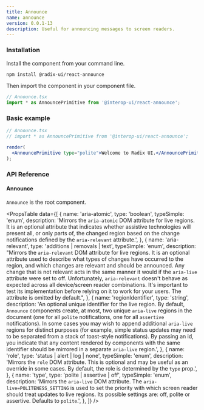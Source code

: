 ```yaml
---
title: Announce
name: announce
version: 0.0.1-13
description: Useful for announcing messages to screen readers.
---
```


### Installation

Install the component from your command line.

```bash
npm install @radix-ui/react-announce
```

Then import the component in your component file.

```jsx
// Announce.tsx
import * as AnnouncePrimitive from '@interop-ui/react-announce';
```

### Basic example

```jsx
// Announce.tsx
// import * as AnnouncePrimitive from '@interop-ui/react-announce';

render(
  <AnnouncePrimitive type="polite">Welcome to Radix UI.</AnnouncePrimitive>
);
```

### API Reference

#### Announce

`Announce` is the root component.

<PropsTable
  data={[
    {
      name: 'aria-atomic',
      type: 'boolean',
      typeSimple: 'enum',
      description:
        'Mirrors the `aria-atomic` DOM attribute for live regions. It is an optional attribute that indicates whether assistive technologies will present all, or only parts of, the changed region based on the change notifications defined by the `aria-relevant` attribute.',
    },
    {
      name: 'aria-relevant',
      type: 'additions | removals | text',
      typeSimple: 'enum',
      description:
        "Mirrors the `aria-relevant` DOM attribute for live regions. It is an optional attribute used to describe what types of changes have occurred to the region, and which changes are relevant and should be announced. Any change that is not relevant acts in the same manner it would if the `aria-live` attribute were set to off. Unfortunately, `aria-relevant` doesn't behave as expected across all device/screen reader combinations. It's important to test its implementation before relying on it to work for your users. The attribute is omitted by default.",
    },
    {
      name: 'regionIdentifier',
      type: 'string',
      description:
        'An optional unique identifier for the live region. By default, `Announce` components create, at most, two unique `aria-live` regions in the document (one for all `polite` notifications, one for all `assertive` notifications). In some cases you may wish to append additional `aria-live` regions for distinct purposes (for example, simple status updates may need to be separated from a stack of toast-style notifications). By passing an id, you indicate that any content rendered by components with the same identifier should be mirrored in a separate `aria-live` region.',
    },
    {
      name: 'role',
      type: 'status | alert | log | none',
      typeSimple: 'enum',
      description:
        'Mirrors the `role` DOM attribute. This is optional and may be useful as an override in some cases. By default, the role is determined by the `type` prop.',
    },
    {
      name: 'type',
      type: 'polite | assertive | off',
      typeSimple: 'enum',
      description:
        'Mirrors the `aria-live` DOM attribute. The `aria-live=POLITENESS_SETTING` is used to set the priority with which screen reader should treat updates to live regions. Its possible settings are: off, polite or assertive. Defaults to `polite`.',
    },
  ]}
/>
